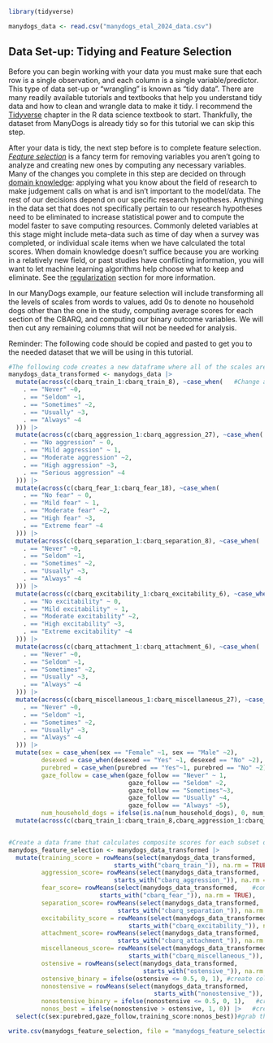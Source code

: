 ```r
library(tidyverse)

manydogs_data <- read.csv("manydogs_etal_2024_data.csv")
```

## Data Set-up: Tidying and Feature Selection

Before you can begin working with your data you must make sure that each row is a single observation, and each column is a single variable/predictor. This type of data set-up or "wrangling" is known as "tidy data". There are many readily available tutorials and textbooks that help you understand tidy data and how to clean and wrangle data to make it tidy. I recommend the [Tidyverse](https://r4ds.had.co.nz/tidy-data.html) chapter in the R data science textbook to start. Thankfully, the dataset from ManyDogs is already tidy so for this tutorial we can skip this step.

After your data is tidy, the next step before is to complete feature selection. [*Feature selection*](https://www.geeksforgeeks.org/feature-selection-techniques-in-machine-learning/) is a fancy term for removing variables you aren't going to analyze and creating new ones by computing any necessary variables. Many of the changes you complete in this step are decided on through [domain knowledge](https://corporatefinanceinstitute.com/resources/data-science/domain-knowledge-data-science/): applying what you know about the field of research to make judgement calls on what is and isn't important to the model/data. The rest of our decisions depend on our specific research hypotheses. Anything in the data set that does not specifically pertain to our research hypotheses need to be eliminated to increase statistical power and to compute the model faster to save computing resources. Commonly deleted variables at this stage might include meta-data such as time of day when a survey was completed, or individual scale items when we have calculated the total scores. When domain knowledge doesn't suffice because you are working in a relatively new field, or past studies have conflicting information, you will want to let machine learning algorithms help choose what to keep and eliminate. See the [regularization](regularization.qmd#regularization) section for more information.

In our ManyDogs example, our feature selection will include transforming all the levels of scales from words to values, add 0s to denote no household dogs other than the one in the study, computing average scores for each section of the CBARQ, and computing our binary outcome variables. We will then cut any remaining columns that will not be needed for analysis.

Reminder: The following code should be copied and pasted to get you to the needed dataset that we will be using in this tutorial.

```r

#The following code creates a new dataframe where all of the scales are changed from words to numbers so they can be used as discrete categorical data in the models we will create in this tutorial
manydogs_data_transformed <- manydogs_data |>
  mutate(across(c(cbarq_train_1:cbarq_train_8), ~case_when(   #Change all scales from words to numbers
    . == "Never" ~0,
    . == "Seldom" ~1,
    . == "Sometimes" ~2,
    . == "Usually" ~3,
    . == "Always" ~4
  ))) |> 
  mutate(across(c(cbarq_aggression_1:cbarq_aggression_27), ~case_when(
    . == "No aggression" ~ 0, 
    . == "Mild aggression" ~ 1,
    . == "Moderate aggression" ~2,
    . == "High aggression" ~3, 
    . == "Serious aggression" ~4
  ))) |> 
  mutate(across(c(cbarq_fear_1:cbarq_fear_18), ~case_when(
    . == "No fear" ~ 0, 
    . == "Mild fear" ~ 1,
    . == "Moderate fear" ~2,
    . == "High fear" ~3, 
    . == "Extreme fear" ~4
  ))) |> 
  mutate(across(c(cbarq_separation_1:cbarq_separation_8), ~case_when(
    . == "Never" ~0,
    . == "Seldom" ~1,
    . == "Sometimes" ~2,
    . == "Usually" ~3,
    . == "Always" ~4
  ))) |> 
  mutate(across(c(cbarq_excitability_1:cbarq_excitability_6), ~case_when(
    . == "No excitability" ~ 0, 
    . == "Mild excitability" ~ 1,
    . == "Moderate excitability" ~2,
    . == "High excitability" ~3, 
    . == "Extreme excitability" ~4
  ))) |> 
  mutate(across(c(cbarq_attachment_1:cbarq_attachment_6), ~case_when(
    . == "Never" ~0,
    . == "Seldom" ~1,
    . == "Sometimes" ~2,
    . == "Usually" ~3,
    . == "Always" ~4
  ))) |> 
  mutate(across(c(cbarq_miscellaneous_1:cbarq_miscellaneous_27), ~case_when(
    . == "Never" ~0,
    . == "Seldom" ~1,
    . == "Sometimes" ~2,
    . == "Usually" ~3,
    . == "Always" ~4
  ))) |> 
  mutate(sex = case_when(sex == "Female" ~1, sex == "Male" ~2),
         desexed = case_when(desexed == "Yes" ~1, desexed == "No" ~2),
         purebred = case_when(purebred == "Yes"~1, purebred == "No" ~2),
         gaze_follow = case_when(gaze_follow == "Never" ~ 1, 
                                 gaze_follow == "Seldom" ~2,
                                 gaze_follow == "Sometimes"~3,
                                 gaze_follow == "Usually" ~4,
                                 gaze_follow == "Always" ~5),
         num_household_dogs = ifelse(is.na(num_household_dogs), 0, num_household_dogs)) |>  #add 0s to indicate when no other dogs were in the household
  mutate(across(c(cbarq_train_1:cbarq_train_8,cbarq_aggression_1:cbarq_miscellaneous_27), as.numeric))  #change character columns to numeric columns


#Create a data frame that calculates composite scores for each subset of the scale and computes our three binary outcome variables
manydogs_feature_selection <- manydogs_data_transformed |> 
  mutate(training_score = rowMeans(select(manydogs_data_transformed,   #compute average scores of training
                             starts_with("cbarq_train_")), na.rm = TRUE),
         aggression_score= rowMeans(select(manydogs_data_transformed,   #compute average scores of aggression
                             starts_with("cbarq_aggression_")), na.rm = TRUE),
         fear_score= rowMeans(select(manydogs_data_transformed,    #compute average scores of fear
                         starts_with("cbarq_fear_")), na.rm = TRUE),
         separation_score= rowMeans(select(manydogs_data_transformed,    ##compute average scores of separation issues
                              starts_with("cbarq_separation_")), na.rm = TRUE),
         excitability_score = rowMeans(select(manydogs_data_transformed,    #compute average scores of excitability
                                 starts_with("cbarq_excitability_")), na.rm = TRUE),
         attachment_score= rowMeans(select(manydogs_data_transformed,     #compute average scores of attachment
                              starts_with("cbarq_attachment_")), na.rm = TRUE),
         miscellaneous_score= rowMeans(select(manydogs_data_transformed,    #compute average scores of miscellaneous behavior issues
                                 starts_with("cbarq_miscellaneous_")), na.rm = TRUE),
         ostensive = rowMeans(select(manydogs_data_transformed, 
                                     starts_with("ostensive_")), na.rm = TRUE), #create proportion correct on ostensive task
         ostensive_binary = ifelse(ostensive <= 0.5, 0, 1), #create column that notes if a dog performed over or under chance at the ostensive task
         nonostensive = rowMeans(select(manydogs_data_transformed,
                                        starts_with("nonostensive_")), na.rm = TRUE), #create proportion correct on nonostensive task
         nonostensive_binary = ifelse(nonostensive <= 0.5, 0, 1),   #create column that notes if a dog performed over or under chance at the nonostensive task
         nonos_best = ifelse(nonostensive > ostensive, 1, 0)) |>   #create column that notes if the dog was better at the nonostensive task
  select(c(sex:purebred,gaze_follow,training_score:nonos_best))#grab the columns we will be using for the analysis in this tutorial

```

```r
write.csv(manydogs_feature_selection, file = "manydogs_feature_selection.csv")
```
